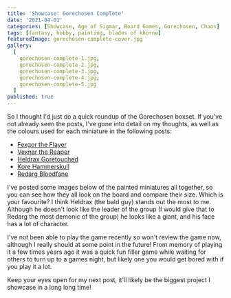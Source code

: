 ```yaml
---
title: 'Showcase: Gorechosen Complete'
date: '2021-04-01'
categories: [Showcase, Age of Sigmar, Board Games, Gorechosen, Chaos]
tags: [fantasy, hobby, painting, blades of khorne]
featuredImage: gorechosen-complete-cover.jpg
gallery:
  [
    gorechosen-complete-1.jpg,
    gorechosen-complete-2.jpg,
    gorechosen-complete-3.jpg,
    gorechosen-complete-4.jpg,
    gorechosen-complete-5.jpg
  ]
published: true
---
```


So I thought I'd just do a quick roundup of the Gorechosen boxset. If you've not already seen the posts, I've gone into
detail on my thoughts, as well as the colours used for each miniature in the following posts:

- [Fexgor the Flayer](/showcase/board-games/gorechosen/fexgor-the-flayer/)
- [Vexnar the Reaper](/showcase/board-games/gorechosen/vexnar-the-reaper/)
- [Heldrax Goretouched](/showcase/board-games/gorechosen/heldrax-goretouched/)
- [Kore Hammerskull](/showcase/board-games/gorechosen/kore-hammerskull/)
- [Redarg Bloodfane](/showcase/board-games/gorechosen/redarg-bloodfane/)

I've posted some images below of the painted miniatures all together, so you can see how they all look on the board and
compare their size. Which is your favourite? I think Heldrax (the bald guy) stands out the most to me. Although he
doesn't look like the leader of the group (I would give that to Redarg the most demonic of the group) he looks like a
giant, and his face has a lot of character.

I've not been able to play the game recently so won't review the game now, although I really should at some point in
the future! From memory of playing it a few times years ago it was a quick fun filler game while waiting for others to
turn up to a games night, but likely one you would get bored with if you play it a lot.

Keep your eyes open for my next post, it'll likely be the biggest project I showcase in a long long time!